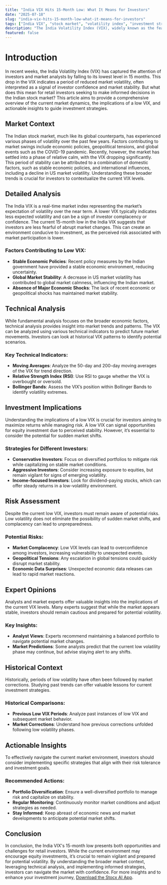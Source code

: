```yaml
---
title: "India VIX Hits 15-Month Low: What It Means for Investors"
date: "2025-07-18"
slug: "india-vix-hits-15-month-low-what-it-means-for-investors"
tags: ["India VIX", "stock market", "volatility index", "investment strategy", "technical analysis", "market trends", "financial planning", "risk management"]
description: "The India Volatility Index (VIX), widely known as the fear gauge of the Indian stock market, has plummeted to its lowest level in 15 months. This significant drop is attributed to the recent lack of sharp market swings, a decline in US volatility, and broader market stability. For retail investors, understanding the implications of a low VIX is crucial. It signals reduced market fear, potentially encouraging investment in equities due to perceived stability. However, it’s essential to remain cautious, as low volatility can sometimes precede unexpected market shifts. This article explores the broader market context, detailed analysis of the current VIX levels, investment implications, risk assessments, and expert opinions to provide actionable insights for retail investors. We delve into historical comparisons and offer specific strategies to navigate the current market climate effectively."
featured: false
---
```


# Introduction

In recent weeks, the India Volatility Index (VIX) has captured the attention of investors and market analysts by falling to its lowest level in 15 months. This drop in the VIX indicates a period of reduced market volatility, often interpreted as a signal of investor confidence and market stability. But what does this mean for retail investors seeking to make informed decisions in the Indian stock market? This article aims to provide a comprehensive overview of the current market dynamics, the implications of a low VIX, and actionable insights to guide investment strategies.

## Market Context

The Indian stock market, much like its global counterparts, has experienced various phases of volatility over the past few years. Factors contributing to market swings include economic policies, geopolitical tensions, and global events such as the COVID-19 pandemic. Recently, however, the market has settled into a phase of relative calm, with the VIX dropping significantly. This period of stability can be attributed to a combination of domestic factors, such as stable economic policies, and international influences, including a decline in US market volatility. Understanding these broader trends is crucial for investors to contextualize the current VIX levels.

## Detailed Analysis

The India VIX is a real-time market index representing the market’s expectation of volatility over the near term. A lower VIX typically indicates less expected volatility and can be a sign of investor complacency or confidence. The current 15-month low in the India VIX suggests that investors are less fearful of abrupt market changes. This can create an environment conducive to investment, as the perceived risk associated with market participation is lower.

### Factors Contributing to Low VIX:
- **Stable Economic Policies**: Recent policy measures by the Indian government have provided a stable economic environment, reducing uncertainty.
- **Global Market Stability**: A decrease in US market volatility has contributed to global market calmness, influencing the Indian market.
- **Absence of Major Economic Shocks**: The lack of recent economic or geopolitical shocks has maintained market stability.

## Technical Analysis

While fundamental analysis focuses on the broader economic factors, technical analysis provides insight into market trends and patterns. The VIX can be analyzed using various technical indicators to predict future market movements. Investors can look at historical VIX patterns to identify potential scenarios.

### Key Technical Indicators:
- **Moving Averages**: Analyze the 50-day and 200-day moving averages of the VIX for trend direction.
- **Relative Strength Index (RSI)**: Use RSI to gauge whether the VIX is overbought or oversold.
- **Bollinger Bands**: Assess the VIX’s position within Bollinger Bands to identify volatility extremes.

## Investment Implications

Understanding the implications of a low VIX is crucial for investors aiming to maximize returns while managing risk. A low VIX can signal opportunities for equity investment due to perceived stability. However, it’s essential to consider the potential for sudden market shifts.

### Strategies for Different Investors:
- **Conservative Investors**: Focus on diversified portfolios to mitigate risk while capitalizing on stable market conditions.
- **Aggressive Investors**: Consider increasing exposure to equities, but remain vigilant for signs of emerging volatility.
- **Income-focused Investors**: Look for dividend-paying stocks, which can offer steady returns in a low-volatility environment.

## Risk Assessment

Despite the current low VIX, investors must remain aware of potential risks. Low volatility does not eliminate the possibility of sudden market shifts, and complacency can lead to unpreparedness.

### Potential Risks:
- **Market Complacency**: Low VIX levels can lead to overconfidence among investors, increasing vulnerability to unexpected events.
- **Geopolitical Tensions**: Any escalation in global tensions could quickly disrupt market stability.
- **Economic Data Surprises**: Unexpected economic data releases can lead to rapid market reactions.

## Expert Opinions

Analysts and market experts offer valuable insights into the implications of the current VIX levels. Many experts suggest that while the market appears stable, investors should remain cautious and prepared for potential volatility.

### Key Insights:
- **Analyst Views**: Experts recommend maintaining a balanced portfolio to navigate potential market changes.
- **Market Predictions**: Some analysts predict that the current low volatility phase may continue, but advise staying alert to any shifts.

## Historical Context

Historically, periods of low volatility have often been followed by market corrections. Studying past trends can offer valuable lessons for current investment strategies.

### Historical Comparisons:
- **Previous Low VIX Periods**: Analyze past instances of low VIX and subsequent market behavior.
- **Market Corrections**: Understand how previous corrections unfolded following low volatility phases.

## Actionable Insights

To effectively navigate the current market environment, investors should consider implementing specific strategies that align with their risk tolerance and investment goals.

### Recommended Actions:
- **Portfolio Diversification**: Ensure a well-diversified portfolio to manage risk and capitalize on stability.
- **Regular Monitoring**: Continuously monitor market conditions and adjust strategies as needed.
- **Stay Informed**: Keep abreast of economic news and market developments to anticipate potential market shifts.

## Conclusion

In conclusion, the India VIX's 15-month low presents both opportunities and challenges for retail investors. While the current environment may encourage equity investments, it’s crucial to remain vigilant and prepared for potential volatility. By understanding the broader market context, leveraging technical analysis, and implementing informed strategies, investors can navigate the market with confidence. For more insights and to enhance your investment journey, [Download the Stocx AI App](https://stocx.co).

